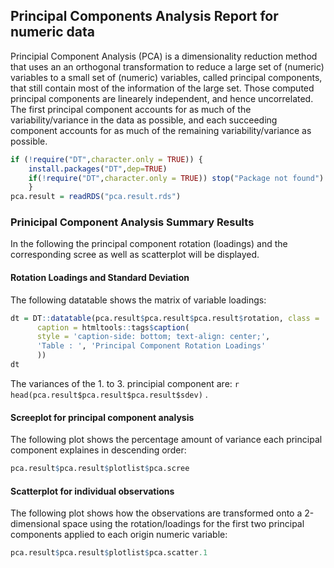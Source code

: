 ## Principal Components Analysis Report for numeric data

Principial Component Analysis (PCA) is a dimensionality reduction method that uses an an orthogonal transformation
to reduce a large set of (numeric) variables to a small set of (numeric) variables, called principal components, that still contain
most of the information of the large set. Those computed principal components are linearely independent, and hence uncorrelated.
The first principal component accounts for as much of the variability/variance in the data as possible, and each succeeding component
accounts for as much of the remaining variability/variance as possible.

```r


if (!require("DT",character.only = TRUE)) {
    install.packages("DT",dep=TRUE)
    if(!require("DT",character.only = TRUE)) stop("Package not found")
    }
pca.result = readRDS("pca.result.rds")
```

### Prinicipal Component Analysis Summary Results

In the following the principal component rotation (loadings) and the corresponding scree as well as
      scatterplot will be displayed. 

#### Rotation Loadings and Standard Deviation

The following datatable shows the matrix of variable loadings:
```r
dt = DT::datatable(pca.result$pca.result$pca.result$rotation, class = 'compact', filter = 'bottom', options = list(pageLength = 5),
      caption = htmltools::tags$caption(
      style = 'caption-side: bottom; text-align: center;',
      'Table : ', 'Principal Component Rotation Loadings'
      ))
dt
```

The variances of the 1. to 3. principial component are: `r head(pca.result$pca.result$pca.result$sdev) ` .

#### Screeplot for principal component analysis

The following plot shows the percentage amount of variance each principal component explaines
      in descending order:

```r
pca.result$pca.result$plotlist$pca.scree
```

#### Scatterplot for individual observations

The following plot shows how the observations are transformed onto a 2-dimensional space
      using the rotation/loadings for the first two principal components applied to each origin numeric variable:

```r
pca.result$pca.result$plotlist$pca.scatter.1
```
